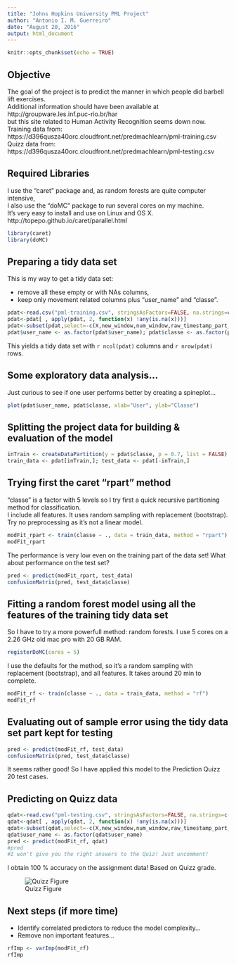 ```yaml
---
title: "Johns Hopkins University PML Project"
author: "Antonio I. M. Guerreiro"
date: "August 20, 2016"
output: html_document
---
```


```r
knitr::opts_chunk$set(echo = TRUE)
```

## Objective

The goal of the project is to predict the manner in which people did barbell lift exercises.  
Additional information should have been available at http://groupware.les.inf.puc-rio.br/har  
but this site related to Human Activity Recognition seems down now.  
Training data from:  
https://d396qusza40orc.cloudfront.net/predmachlearn/pml-training.csv  
Quizz data from:   
https://d396qusza40orc.cloudfront.net/predmachlearn/pml-testing.csv  

## Required Libraries

I use the "caret" package and, as random forests are quite computer intensive,  
I also use the "doMC" package to run several cores on my machine.  
It's very easy to install and use on Linux and OS X.
http://topepo.github.io/caret/parallel.html

```r
library(caret)
library(doMC)
```

## Preparing a tidy data set

This is my way to get a tidy data set:

* remove all these empty or with NAs columns,
* keep only movement related columns plus "user_name" and "classe".

```r
pdat<-read.csv("pml-training.csv", stringsAsFactors=FALSE, na.strings=c("","NA"))
pdat<-pdat[ , apply(pdat, 2, function(x) !any(is.na(x)))]
pdat<-subset(pdat,select=-c(X,new_window,num_window,raw_timestamp_part_1,raw_timestamp_part_2,cvtd_timestamp))
pdat$user_name <- as.factor(pdat$user_name); pdat$classe <- as.factor(pdat$classe)
```

This yields a tidy data set with `r ncol(pdat)` columns and `r nrow(pdat)` rows.

## Some exploratory data analysis...

Just curious to see if one user performs better by creating a spineplot...   

```r
plot(pdat$user_name, pdat$classe, xlab="User", ylab="Classe")
```

## Splitting the project data for building & evaluation of the model

```r
inTrain <- createDataPartition(y = pdat$classe, p = 0.7, list = FALSE)
train_data <- pdat[inTrain,]; test_data <- pdat[-inTrain,]
```

## Trying first the caret "rpart" method 

"classe" is a factor with 5 levels so I try first a quick recursive partitioning method for classification.  
I include all features. It uses random sampling with replacement (bootstrap).  
Try no preprocessing as it's not a linear model.

```r
modFit_rpart <- train(classe ~ ., data = train_data, method = "rpart")
modFit_rpart
```

The performance is very low even on the training part of the data set!
What about performance on the test set?

```r
pred <- predict(modFit_rpart, test_data)
confusionMatrix(pred, test_data$classe)
```

## Fitting a random forest model using all the features of the training tidy data set

So I have to try a more powerfull method: random forests.
I use 5 cores on a 2.26 GHz old mac pro with 20 GB RAM.  

```r
registerDoMC(cores = 5)
```

I use the defaults for the method, so it's a random sampling with replacement (bootstrap), and all features. It takes around 20 min to complete.

```r
modFit_rf <- train(classe ~ ., data = train_data, method = "rf")
modFit_rf
```

## Evaluating out of sample error using the tidy data set part kept for testing

```r
pred <- predict(modFit_rf, test_data)
confusionMatrix(pred, test_data$classe)
```

It seems rather good! So I have applied this model to the Prediction Quizz 20 test cases. 

## Predicting on Quizz data

```r
qdat<-read.csv("pml-testing.csv", stringsAsFactors=FALSE, na.strings=c("","NA"))
qdat<-qdat[ , apply(qdat, 2, function(x) !any(is.na(x)))]
qdat<-subset(qdat,select=-c(X,new_window,num_window,raw_timestamp_part_1,raw_timestamp_part_2,cvtd_timestamp))
qdat$user_name <- as.factor(qdat$user_name)
pred <- predict(modFit_rf, qdat)
#pred
#I won't give you the right answers to the Quiz! Just uncomment!
```

I obtain 100 % accuracy on the assignment data! Based on Quizz grade.

![Quizz Figure](Prediction_Quizz.jpg)

## Next steps (if more time) 

* Identify correlated predictors to reduce the model complexity...
* Remove non important features...

```r
rfImp <- varImp(modFit_rf)
rfImp
```

